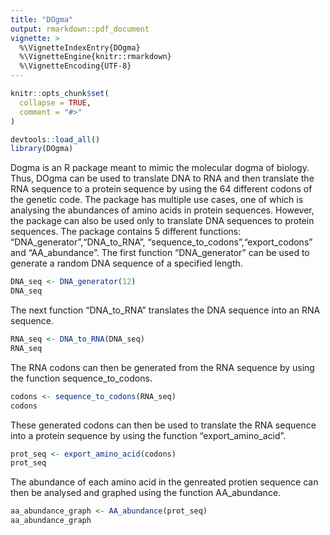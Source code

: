 ```yaml
---
title: "DOgma"
output: rmarkdown::pdf_document
vignette: >
  %\VignetteIndexEntry{DOgma}
  %\VignetteEngine{knitr::rmarkdown}
  %\VignetteEncoding{UTF-8}
---
```


```r
knitr::opts_chunk$set(
  collapse = TRUE,
  comment = "#>"
)
```

```r
devtools::load_all()
library(DOgma)
```
Dogma is an R package meant to mimic the molecular dogma of biology. Thus, DOgma can be used to translate DNA to RNA and then translate the RNA sequence to a protein sequence by using the 64 different codons of the genetic code. The package has multiple use cases, one of which is analysing the abundances of amino acids in protein sequences. However, the package can also be used only to translate DNA sequences to protein sequences. The package contains 5 different functions: "DNA_generator","DNA_to_RNA", "sequence_to_codons","export_codons" and "AA_abundance". The first function "DNA_generator" can be used to generate a random DNA sequence of a specified length.

```r
DNA_seq <- DNA_generator(12)
DNA_seq
```
The next function "DNA_to_RNA" translates the DNA sequence into an RNA sequence.
```r
RNA_seq <- DNA_to_RNA(DNA_seq)
RNA_seq
```
The RNA codons can then be generated from the RNA sequence by using the function sequence_to_codons.
```r
codons <- sequence_to_codons(RNA_seq)
codons
```
These generated codons can then be used to translate the RNA sequence into a protein sequence by using the function "export_amino_acid".

```r
prot_seq <- export_amino_acid(codons)
prot_seq
```
The abundance of each amino acid in the genreated protien sequence can then be analysed and graphed using the function AA_abundance.
```r
aa_abundance_graph <- AA_abundance(prot_seq)
aa_abundance_graph
```


